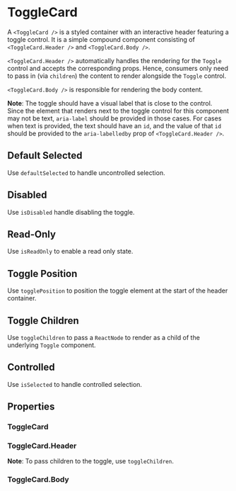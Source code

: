 
<Meta of={ToggleCardStories} />

# ToggleCard

A `<ToggleCard />` is a styled container with an interactive header featuring a toggle control. It is a simple compound component consisting of `<ToggleCard.Header />` and `<ToggleCard.Body />`.

`<ToggleCard.Header />` automatically handles the rendering for the `Toggle` control and accepts the corresponding props. Hence, consumers only need to pass in (via `children`) the content to render alongside the `Toggle` control.

`<ToggleCard.Body />` is responsible for rendering the body content.

**Note**: The toggle should have a visual label that is close to the control. Since the element that renders next to the toggle control for this component may not be text, `aria-label` should be provided in those cases. For cases when text is provided, the text should have an `id`, and the value of that `id` should be provided to the `aria-labelledby` prop of `<ToggleCard.Header />`.

<Canvas of={ToggleCardStories.Default} />

## Default Selected

Use `defaultSelected` to handle uncontrolled selection.

<Canvas of={ToggleCardStories.DefaultSelected} />

## Disabled

Use `isDisabled` handle disabling the toggle.

<Canvas of={ToggleCardStories.Disabled} />

## Read-Only

Use `isReadOnly` to enable a read only state.

<Canvas of={ToggleCardStories.ReadOnly} />

## Toggle Position

Use `togglePosition` to position the toggle element at the start of the header container.

<Canvas of={ToggleCardStories.TogglePosition} />

## Toggle Children

Use `toggleChildren` to pass a `ReactNode` to render as a child of the underlying `Toggle` component.

<Canvas of={ToggleCardStories.ToggleChildren} />

## Controlled

Use `isSelected` to handle controlled selection.

<Canvas of={ToggleCardStories.Controlled} />

## Properties

### ToggleCard

<ArgTypes of={ToggleCard} />

### ToggleCard.Header

**Note**: To pass children to the toggle, use `toggleChildren`.

<ArgTypes of={ToggleCard.Header} />

### ToggleCard.Body

<ArgTypes of={ToggleCard.Body} />
